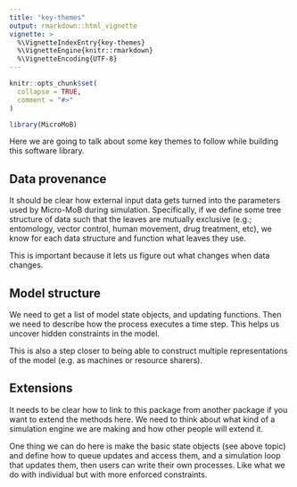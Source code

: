 ```yaml
---
title: "key-themes"
output: rmarkdown::html_vignette
vignette: >
  %\VignetteIndexEntry{key-themes}
  %\VignetteEngine{knitr::rmarkdown}
  %\VignetteEncoding{UTF-8}
---
```


```r
knitr::opts_chunk$set(
  collapse = TRUE,
  comment = "#>"
)
```

```r
library(MicroMoB)
```

Here we are going to talk about some key themes to follow while building this software library.

## Data provenance

It should be clear how external input data gets turned into the parameters used
by Micro-MoB during simulation. Specifically, if we define some tree 
structure of data such that the leaves are mutually exclusive (e.g.; entomology,
vector control, human movement, drug treatment, etc), we know for each
data structure and function what leaves they use.

This is important because it lets us figure out what changes when data changes.

## Model structure

We need to get a list of model state objects, and updating functions. Then we need
to describe how the process executes a time step. This helps us uncover hidden
constraints in the model.

This is also a step closer to being able to construct multiple representations of
the model (e.g. as machines or resource sharers).

## Extensions

It needs to be clear how to link to this package from another package if you want
to extend the methods here. We need to think about what kind of a simulation
engine we are making and how other people will extend it.

One thing we can do here is make the basic state objects (see above topic) and 
define how to queue updates and access them, and a simulation loop that updates
them, then users can write their own processes. Like what we do with individual
but with more enforced constraints.
